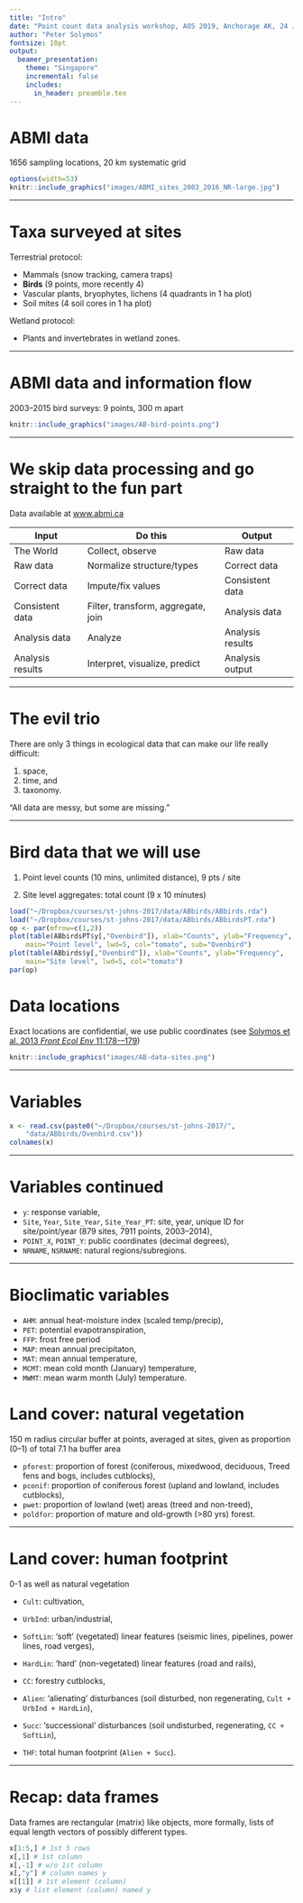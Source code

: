 ```yaml
---
title: "Intro"
date: "Point count data analysis workshop, AOS 2019, Anchorage AK, 24 June 2019"
author: "Peter Solymos"
fontsize: 10pt
output:
  beamer_presentation:
    theme: "Singapore"
    incremental: false
    includes:
      in_header: preamble.tex
---
```


# ABMI data

1656 sampling locations, 20 km systematic grid

```r
options(width=53)
knitr::include_graphics("images/ABMI_sites_2003_2016_NR-large.jpg")
```


***

# Taxa surveyed at sites

Terrestrial protocol:

- Mammals (snow tracking, camera traps)
- **Birds** (9 points, more recently 4)
- Vascular plants, bryophytes, lichens (4 quadrants in 1 ha plot)
- Soil mites (4 soil cores in 1 ha plot)

Wetland protocol:

- Plants and invertebrates in wetland zones.

***

# ABMI data and information flow

2003--2015 bird surveys: 9 points, 300 m apart

```r
knitr::include_graphics("images/AB-bird-points.png")
```

***

# We skip data processing and go straight to the fun part

Data available at [www.abmi.ca](http://www.abmi.ca/)

Input           | Do this           | Output
-----------------|-------------------|----------------
The World       | Collect, observe | Raw data
Raw data        | Normalize structure/types | Correct data
Correct data    | Impute/fix values | Consistent data
Consistent data | Filter, transform, aggregate, join | Analysis data
Analysis data   | Analyze | Analysis results
Analysis results | Interpret, visualize, predict | Analysis output

***

# The evil trio

There are only 3 things in ecological data that can make our life
really difficult:

1. space,
2. time, and
3. taxonomy.

"All data are messy, but some are missing."

***

# Bird data that we will use

1. Point level counts (10 mins, unlimited distance), 9 pts / site

2. Site level aggregates: total count (9 x 10 minutes)

```r
load("~/Dropbox/courses/st-johns-2017/data/ABbirds/ABbirds.rda")
load("~/Dropbox/courses/st-johns-2017/data/ABbirds/ABbirdsPT.rda")
op <- par(mfrow=c(1,2))
plot(table(ABbirdsPT$y[,"Ovenbird"]), xlab="Counts", ylab="Frequency",
    main="Point level", lwd=5, col="tomato", sub="Ovenbird")
plot(table(ABbirds$y[,"Ovenbird"]), xlab="Counts", ylab="Frequency",
    main="Site level", lwd=5, col="tomato")
par(op)
```

# Data locations

Exact locations are confidential, we use public coordinates (see [Solymos et al. 2013 _Front Ecol Env_ 11:178-–179](https://dx.doi.org/10.1890/13.WB.010))

```r
knitr::include_graphics("images/AB-data-sites.png")
```

***

# Variables

```r
x <- read.csv(paste0("~/Dropbox/courses/st-johns-2017/",
    "data/ABbirds/Ovenbird.csv"))
colnames(x)
```

***

# Variables continued

* `y`: response variable,
* `Site`, `Year`, `Site_Year`, `Site_Year_PT`: site, year, unique ID for site/point/year (879 sites, 7911 points, 2003--2014),
* `POINT_X`, `POINT_Y`: public coordinates (decimal degrees),
* `NRNAME`, `NSRNAME`: natural regions/subregions.

***

# Bioclimatic variables

* `AHM`: annual heat-moisture index (scaled temp/precip),
* `PET`: potential evapotranspiration,
* `FFP`: frost free period
* `MAP`: mean annual precipitaton,
* `MAT`: mean annual temperature,
* `MCMT`: mean cold month (January) temperature,
* `MWMT`: mean warm month (July) temperature.

# Land cover: natural vegetation

150 m radius circular buffer at points, averaged at sites, given as proportion (0--1) of total 7.1 ha buffer area

* `pforest`: proportion of forest (coniferous, mixedwood, deciduous, Treed fens and bogs, includes cutblocks),
* `pconif`: proportion of coniferous forest (upland and lowland, includes cutblocks),
* `pwet`: proportion of lowland (wet) areas (treed and non-treed),
* `poldfor`: proportion of mature and old-growth (>80 yrs) forest.

***

# Land cover: human footprint

0-1 as well as natural vegetation

* `Cult`: cultivation,
* `UrbInd`: urban/industrial,
* `SoftLin`: 'soft' (vegetated) linear features (seismic lines, pipelines, power lines, road verges),
* `HardLin`: 'hard' (non-vegetated) linear features (road and rails),
* `CC`: forestry cutblocks,

* `Alien`: 'alienating' disturbances (soil disturbed, non regenerating, `Cult + UrbInd + HardLin`),
* `Succ`: 'successional' disturbances (soil undisturbed, regenerating, `CC + SoftLin`),
* `THF`: total human footprint (`Alien + Succ`).

***

# Recap: data frames

Data frames are rectangular (matrix) like objects,
more formally, lists of equal length vectors
of possibly different types.

```r
x[1:5,] # 1st 5 rows
x[,1] # 1st column
x[,-1] # w/o 1st column
x[,"y"] # column names y
x[[1]] # 1st element (column)
x$y # list element (column) named y
```

